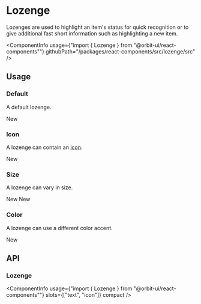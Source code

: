 
<Meta
    title="Components/Lozenge"
    id="lozenge"
/>

# Lozenge

<Tagline>Lozenges are used to highlight an item's status for quick recognition or to give additional fast short information such as highlighting a new item.</Tagline>

<ComponentInfo
    usage={"import { Lozenge } from \"@orbit-ui/react-components\""}
    githubPath="/packages/react-components/src/lozenge/src"
/>

## Usage

### Default

A default lozenge.

<Preview>
    <Story name="default">
        <Lozenge>New</Lozenge>
    </Story>
</Preview>

### Icon

A lozenge can contain an [icon](?path=/docs/icon-gallery--page).

<Preview>
    <Story name="icon">
        <Lozenge>
            <CheckCircleIcon />
            <Text>New</Text>
        </Lozenge>
    </Story>
</Preview>

### Size

A lozenge can vary in size.

<Preview>
    <Story name="size">
        <Inline verticalAlign="center">
            <Lozenge size="sm">New</Lozenge>
            <Lozenge>New</Lozenge>
        </Inline>
    </Story>
</Preview>

### Color

A lozenge can use a different color accent.

<Preview>
    <Story name="color">
        <Lozenge color="primary">New</Lozenge>
    </Story>
</Preview>

## API

### Lozenge

<ComponentInfo
    usage={"import { Lozenge } from \"@orbit-ui/react-components\""}
    slots={["text", "icon"]}
    compact
/>

<ArgsTable of={InnerLozenge} />

